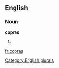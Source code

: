 
==English==

===Noun===
'''copras'''

# {{plural of|[[copra]]}}

[[Category:English plurals]]

[[fr:copras]]